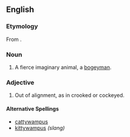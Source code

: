==English==
===Etymology===
From {{term|catawampous}}.

===Noun===
{{en-noun|es}}

# {{US}} A fierce imaginary animal, a [[bogeyman]].

===Adjective===
{{en-adj}}

# {{US|Southern}} Out of alignment, as in crooked or cockeyed.

====Alternative Spellings ====
*[[cattywampus]]
*[[kittywampus]] ''(slang)''